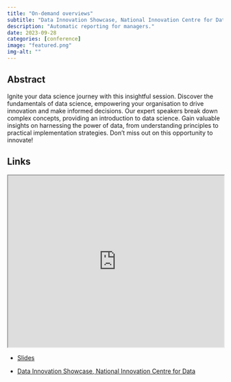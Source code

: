 ```yaml
---
title: "On-demand overviews"
subtitle: "Data Innovation Showcase, National Innovation Centre for Data"
description: "Automatic reporting for managers."
date: 2023-09-28
categories: [conference]
image: "featured.png"
img-alt: ""
---
```


## Abstract

Ignite your data science journey with this insightful session. Discover the fundamentals of data science, empowering your organisation to drive innovation and make informed decisions. Our expert speakers break down complex concepts, providing an introduction to data science. Gain valuable insights on harnessing the power of data, from understanding principles to practical implementation strategies. Don't miss out on this opportunity to innovate!

## Links

<p align="center">
<iframe src="https://statsrhian.github.io/talks/2023/2023-09-reporting-for-managers/slides.html" width="100%" height = "400px"></iframe>
</p>

- [Slides](https://statsrhian.github.io/talks/2023/2023-09-reporting-for-managers/slides.html)

- [Data Innovation Showcase, National Innovation Centre for Data](https://www.nicd.org.uk/data-innovation-showcase)

